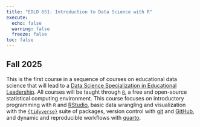 ```yaml
---
title: "EDLD 651: Introduction to Data Science with R"
execute: 
  echo: false
  warning: false
  freeze: false
toc: false
---
```


## Fall 2025

This is the first course in a sequence of courses on educational data science that will lead to a [Data Science Specialization in Educational Leadership](https://education.uoregon.edu/data-science-specialization-educational-leadership). All courses will be taught through [`R`](https://cran.r-project.org/), a free and open-source statistical computing environment. This course focuses on introductory programming with `R` and [RStudio](https://posit.co/products/open-source/rstudio/), basic data wrangling and visualization with the [`{tidyverse}`](https://www.tidyverse.org/) suite of packages, version control with [git](https://git-scm.com/) and [GitHub](https://github.com/), and dynamic and reproducible workflows with [quarto](https://quarto.org/).



